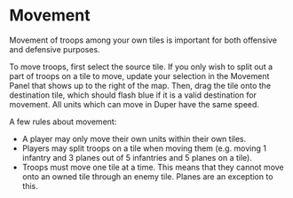 # Movement

Movement of troops among your own tiles is important for both offensive and defensive purposes.

To move troops, first select the source tile. If you only wish to split out a part of troops on a tile to move, update your selection in the Movement Panel that shows up to the right of the map. Then, drag the tile onto the destination tile, which should flash blue if it is a valid destination for movement. All units which can move in Duper have the same speed.

A few rules about movement:

- A player may only move their own units within their own tiles.
- Players may split troops on a tile when moving them (e.g. moving 1 infantry and 3 planes out of 5 infantries and 5 planes on a tile).
- Troops must move one tile at a time. This means that they cannot move onto an owned tile through an enemy tile. Planes are an exception to this.
